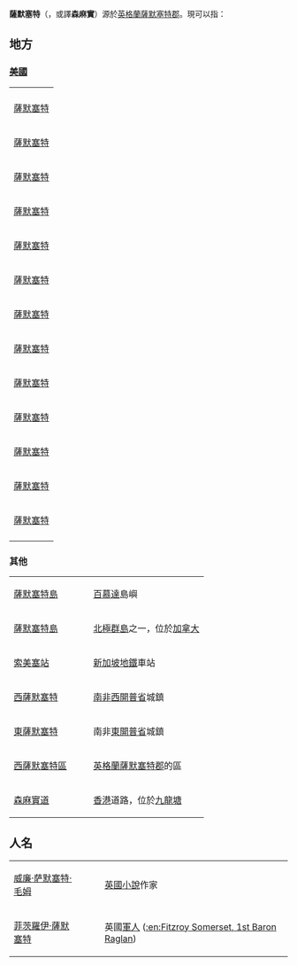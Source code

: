{{Link style|time=2015-12-12T05:12:23+00:00}}
{{noteTA
|1=zh-hans:百慕大; zh-hant:百慕達;
|2=zh:薩默塞特郡; zh-hk:森麻實郡;
}}
{{disambig|cat=四字消歧義}}

'''薩默塞特'''（{{lang-en|Somerset}}，或譯'''森麻實'''）源於[[英格蘭|英格蘭]][[薩默塞特郡|薩默塞特郡]]。現可以指：

==地方==
===[[美國|美國]]===


{|
|
|-
|[[薩默塞特_(肯塔基州)|薩默塞特]]||　||美國[[肯塔基州|肯塔基州]]城鎮
|-
|[[薩默塞特_(麻省)|薩默塞特]]||　||美國[[麻省|麻省]]城鎮
|-
|[[薩默塞特_(馬里蘭州)|薩默塞特]]||　||美國[[馬里蘭州|馬里蘭州]]城鎮
|-
|[[薩默塞特縣_(馬里蘭州)|薩默塞特]]||　||美國[[馬里蘭州|馬里蘭州]]的縣
|-
|[[薩默塞特縣_(緬因州)|薩默塞特]]||　||美國[[緬因州|緬因州]]城鎮
|-
|[[薩默塞特_(新澤西州)|薩默塞特]]||　||美國[[新澤西州|新澤西州]]城鎮
|-
|[[薩默塞特縣_(新澤西州)|薩默塞特]]||　||美國[[新澤西州|新澤西州]]的縣
|-
|[[薩默塞特_(俄亥俄州)|薩默塞特]]||　||美國[[俄亥俄州|俄亥俄州]]城鎮
|-
|[[薩默塞特_(賓夕法尼亞州)|薩默塞特]]||　||美國[[賓夕法尼亞州|賓夕法尼亞州]]城鎮
|-
|[[薩默塞特縣_(賓夕法尼亞州)|薩默塞特]]||　||美國[[賓夕法尼亞州|賓夕法尼亞州]]的縣
|-
|[[薩默塞特_(德克薩斯州)|薩默塞特]]||　||美國[[德克薩斯州|德克薩斯州]]城鎮
|-
|[[薩默塞特_(佛蒙特州)|薩默塞特]]||　||美國[[佛蒙特州|佛蒙特州]]城鎮
|-
|[[薩默塞特_(威斯康辛州)|薩默塞特]]||　||美國[[威斯康辛州|威斯康辛州]]城鎮
|-
|}


===其他===
{|
|-
|[[薩默塞特島_(百慕達)|薩默塞特島]]||　||[[百慕達|百慕達]]島嶼
|-
|[[薩默塞特島_(加拿大)|薩默塞特島]]||　||[[北極群島|北極群島]]之一，位於[[加拿大|加拿大]]
|-
|[[索美塞站|索美塞站]]||　||[[新加坡地鐵|新加坡地鐵]]車站
|-
|[[西薩默塞特|西薩默塞特]]||　||[[南非|南非]][[西開普省|西開普省]]城鎮
|-
|[[東薩默塞特|東薩默塞特]]||　||南非[[東開普省|東開普省]]城鎮
|-
|[[西薩默塞特區|西薩默塞特區]]||　||[[英格蘭|英格蘭]][[薩默塞特郡|薩默塞特郡]]的區
|-
|[[森麻實道|森麻實道]]
|
|[[香港|香港]]道路，位於[[九龍塘|九龍塘]]
|}

==人名==
{|
|-
|[[威廉·萨默塞特·毛姆|威廉·萨默塞特·毛姆]]||　||[[英國|英國]][[小說|小說]]作家
|-
|[[菲茨羅伊·薩默塞特|菲茨羅伊·薩默塞特]]||　||英國[[軍人|軍人]] ([[:en:Fitzroy_Somerset,_1st_Baron_Raglan|:en:Fitzroy Somerset, 1st Baron Raglan]])
|}